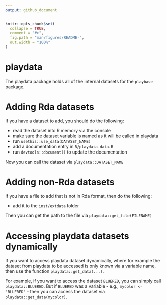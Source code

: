 ```yaml
---
output: github_document
---
```


<!-- README.md is generated from README.Rmd. Please edit that file -->

```r
knitr::opts_chunk$set(
  collapse = TRUE,
  comment = "#>",
  fig.path = "man/figures/README-",
  out.width = "100%"
)
```

# playdata

<!-- badges: start -->
<!-- badges: end -->

The playdata package holds all of the internal datasets for the `playbase` package. 

# Adding Rda datasets

If you have a dataset to add, you should do the following:

- read the dataset into R memory via the console
- make sure the dataset variable is named as it will be called in playdata
- run `usethis::use_data(DATASET_NAME)`
- add a documentation entry in `R/playdata-data.R`
- run `devtools::document()` to update the documentation

Now you can call the dataset via `playdata::DATASET_NAME`

# Adding non-Rda datasets

If you have a file to add that is not in Rda format, then do the following:

- add it to the `inst/extdata` folder

Then you can get the path to the file via `playdata::get_file(FILENAME)`


# Accessing playdata datasets dynamically

If you want to access playdata dataset dynamically, where for example the dataset
from playdata to be accessed is only known via a variable name, then use the 
function `playdata::get_data(...)`.

For example, if you want to access the dataset `BLUERED`, you can simply call
`playdata::BLUERED`. But if `BLUERED` was a variable - e.g., `mycolor <- 'BLUERED'` -
then you can access the dataset via `playdata::get_data(mycolor)`.
